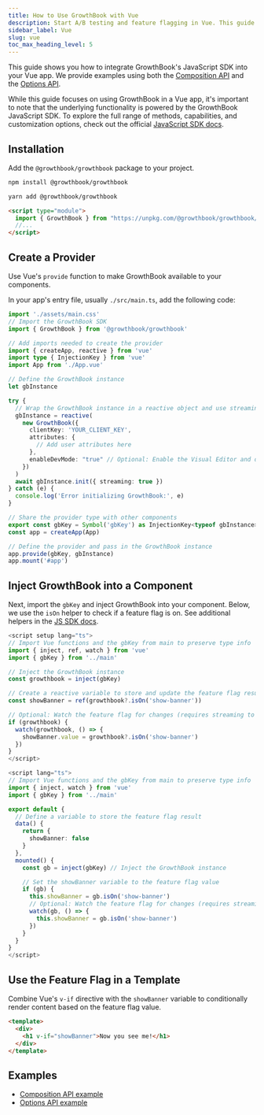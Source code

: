 ```yaml
---
title: How to Use GrowthBook with Vue
description: Start A/B testing and feature flagging in Vue. This guide shows you how to implement GrowthBook's JavaScript SDK using Vue's Composition and Options API.
sidebar_label: Vue
slug: vue
toc_max_heading_level: 5
---
```



This guide shows you how to integrate GrowthBook's JavaScript SDK into your Vue app. We provide examples using both the [Composition API](https://vuejs.org/guide/introduction.html#composition-api) and the [Options API](https://vuejs.org/guide/introduction.html#options-api).

While this guide focuses on using GrowthBook in a Vue app, it's important to note that the underlying functionality is powered by the GrowthBook JavaScript SDK. To explore the full range of methods, capabilities, and customization options, check out the official [JavaScript SDK docs](/lib/js).

## Installation

Add the `@growthbook/growthbook` package to your project.

<Tabs>
<TabItem value="npm" label="npm">

```sh
npm install @growthbook/growthbook
```

</TabItem>
<TabItem value="yarn" label="Yarn">

```sh
yarn add @growthbook/growthbook
```

</TabItem>
<TabItem value="unpkg" label="unpkg">

```html
<script type="module">
  import { GrowthBook } from "https://unpkg.com/@growthbook/growthbook/dist/bundles/esm.min.js";
  //...
</script>
```

</TabItem>
</Tabs>

## Create a Provider

Use Vue's `provide` function to make GrowthBook available to your components.

In your app's entry file, usually `./src/main.ts`, add the following code:

<Tabs>
<TabItem value="ts" label="TypeScript">

```ts
import './assets/main.css'
// Import the GrowthBook SDK
import { GrowthBook } from '@growthbook/growthbook'

// Add imports needed to create the provider
import { createApp, reactive } from 'vue'
import type { InjectionKey } from 'vue'
import App from './App.vue'

// Define the GrowthBook instance
let gbInstance

try {
  // Wrap the GrowthBook instance in a reactive object and use streaming for real-time reactivity
  gbInstance = reactive(
    new GrowthBook({
      clientKey: 'YOUR_CLIENT_KEY',
      attributes: {
        // Add user attributes here
      },
      enableDevMode: "true" // Optional: Enable the Visual Editor and dev tools
    })
  )
  await gbInstance.init({ streaming: true })
} catch (e) {
  console.log('Error initializing GrowthBook:', e)
}

// Share the provider type with other components
export const gbKey = Symbol('gbKey') as InjectionKey<typeof gbInstance>
const app = createApp(App)

// Define the provider and pass in the GrowthBook instance
app.provide(gbKey, gbInstance)
app.mount('#app')
```

</TabItem>
</Tabs>

## Inject GrowthBook into a Component

Next, import the `gbKey` and inject GrowthBook into your component. Below, we use the `isOn` helper to check if a feature flag is on. See additional helpers in the [JS SDK docs](/lib/js).

<Tabs>
<TabItem value="composition" label="Composition API">

```ts title="component.vue"
<script setup lang="ts">
// Import Vue functions and the gbKey from main to preserve type info
import { inject, ref, watch } from 'vue'
import { gbKey } from '../main'

// Inject the GrowthBook instance
const growthbook = inject(gbKey)

// Create a reactive variable to store and update the feature flag result
const showBanner = ref(growthbook?.isOn('show-banner'))

// Optional: Watch the feature flag for changes (requires streaming to be enabled)
if (growthbook) {
  watch(growthbook, () => {
    showBanner.value = growthbook?.isOn('show-banner')
  })
}
</script>
```

</TabItem>
<TabItem value="options" label="Options API">

```ts title="component.vue"
<script lang="ts">
// Import Vue functions and the gbKey from main to preserve type info
import { inject, watch } from 'vue'
import { gbKey } from '../main'

export default {
  // Define a variable to store the feature flag result
  data() {
    return {
      showBanner: false
    }
  },
  mounted() {
    const gb = inject(gbKey) // Inject the GrowthBook instance

    // Set the showBanner variable to the feature flag value
    if (gb) {
      this.showBanner = gb.isOn('show-banner')
      // Optional: Watch the feature flag for changes (requires streaming to be enabled)
      watch(gb, () => {
        this.showBanner = gb.isOn('show-banner')
      })
    }
  }
}
</script>
```

</TabItem>
</Tabs>

## Use the Feature Flag in a Template

Combine Vue's `v-if` directive with the `showBanner` variable to conditionally render content based on the feature flag value.

```html title="component.vue"
<template>
  <div>
    <h1 v-if="showBanner">Now you see me!</h1>
  </div>
</template>
```

## Examples

- [Composition API example <ExternalLink />](https://github.com/growthbook/examples/tree/main/javascript-vue-composition)
- [Options API example <ExternalLink />](https://github.com/growthbook/examples/tree/main/javascript-vue-options)
